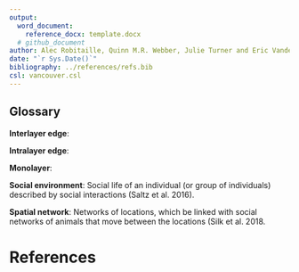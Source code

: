 ```yaml
---
output: 
  word_document:
    reference_docx: template.docx
  # github_document
author: Alec Robitaille, Quinn M.R. Webber, Julie Turner and Eric Vander Wal
date: "`r Sys.Date()`"
bibliography: ../references/refs.bib
csl: vancouver.csl
---
```


## Glossary

**Interlayer edge**: 

**Intralayer edge**:

**Monolayer**:

**Social environment**: Social life of an individual (or group of individuals) described by social interactions (Saltz et al. 2016).

**Spatial network**: Networks of locations, which be linked with social networks of animals that move between the locations (Silk et al. 2018.



# References
